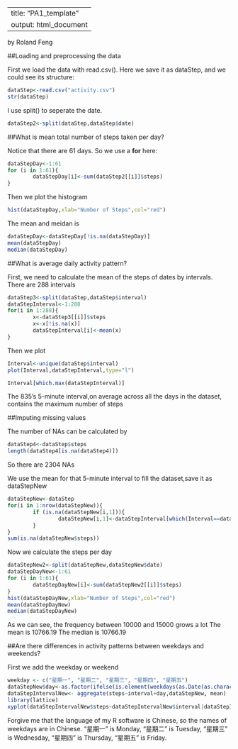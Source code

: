 
---
title: "PA1_template"
output: html_document
---
by Roland Feng



##Loading and preprocessing the data

First we load the data with read.csv(). Here we save it as dataStep, and we could see its structure:
```r
dataStep<-read.csv("activity.csv")
str(dataStep)
```

I use split() to seperate the date.
```r
dataStep2<-split(dataStep,dataStep$date)
```

##What is mean total number of steps taken per day?

Notice that there are 61 days. So we use a **for** here:
```r
dataStepDay<-1:61
for (i in 1:61){
        dataStepDay[i]<-sum(dataStep2[[i]]$steps)
}
```
Then we plot the histogram
```r
hist(dataStepDay,xlab="Number of Steps",col="red")
```

The mean and meidan is
```r
dataStepDay<-dataStepDay[!is.na(dataStepDay)]
mean(dataStepDay)
median(dataStepDay)
```

##What is average daily activity pattern?

First, we need to calculate the mean of the steps of dates by intervals. There are 288 intervals
```r
dataStep3<-split(dataStep,dataStep$interval)
dataStepInterval<-1:288
for(i in 1:288){
        x<-dataStep3[[i]]$steps
        x<-x[!is.na(x)]
        dataStepInterval[i]<-mean(x)
}
```

Then we plot
```r
Interval<-unique(dataStep$interval)
plot(Interval,dataStepInterval,type="l")
```

```r
Interval[which.max(dataStepInterval)]
```

The 835's 5-minute interval,on average across all the days in the dataset, contains the maximum number of steps

##Imputing missing values

The number of NAs can be calculated by
```r
dataStep4<-dataStep$steps
length(dataStep4[is.na(dataStep4)])
```
So there are 2304 NAs

We use the mean for that 5-minute interval to fill the dataset,save it as dataStepNew
```r
dataStepNew<-dataStep
for(i in 1:nrow(dataStepNew)){
        if (is.na(dataStepNew[i,1])){
                dataStepNew[i,1]<-dataStepInterval[which(Interval==dataStepNew[i,3])]
        }
}
sum(is.na(dataStepNew$steps))
```

Now we calculate the steps per day
```r
dataStepNew2<-split(dataStepNew,dataStepNew$date)
dataStepDayNew<-1:61
for (i in 1:61){
        dataStepDayNew[i]<-sum(dataStepNew2[[i]]$steps)
}
hist(dataStepDayNew,xlab="Number of Steps",col="red")
mean(dataStepDayNew)
median(dataStepDayNew)
```

As we can see, the frequency between 10000 and 15000 grows a lot
The mean is 10766.19
The median is 10766.19

##Are there differences in activity patterns between weekdays and weekends?

First we add the weekday or weekend
```r
weekday <- c("星期一", "星期二", "星期三", "星期四", "星期五")
dataStepNew$day<-as.factor(ifelse(is.element(weekdays(as.Date(as.character(dataStepNew$date))),weekday), "Weekday","Weekend"))
dataStepIntervalNew<- aggregate(steps~interval+day,dataStepNew, mean)
library(lattice)
xyplot(dataStepIntervalNew$steps~dataStepIntervalNew$interval|dataStepIntervalNew$day, layout=c(1,2), type="l")
```
Forgive me that the language of my R software is Chinese, so the names of weekdays are in Chinese. "星期一" is Monday, "星期二" is Tuesday, "星期三" is Wednesday, "星期四" is Thursday, "星期五" is Friday.
